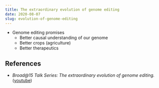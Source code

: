 ```yaml
---
title: The extraordinary evolution of genome editing
date: 2020-08-07
slug: evolution-of-genome-editing
---
```


* Genome editing promises
    * Better causal understanding of our genome
    * Better crops (agriculture)
    * Better therapeutics

## References
* _Broad@15 Talk Series: The extraordinary evolution of genome editing._ ([youtube](https://www.youtube.com/watch?v=UdlOzaWt4Lc))
